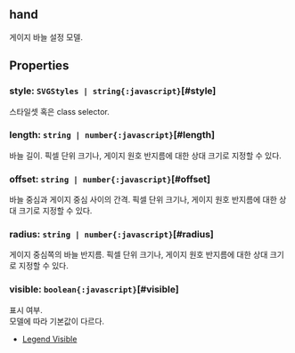 ## hand
게이지 바늘 설정 모델.
## Properties

### style: `SVGStyles | string{:javascript}`[#style]
스타일셋 혹은 class selector.  

### length: `string | number{:javascript}`[#length]
바늘 길이.
픽셀 단위 크기나, 게이지 원호 반지름에 대한 상대 크기로 지정할 수 있다.  

### offset: `string | number{:javascript}`[#offset]
바늘 중심과 게이지 중심 사이의 간격.
픽셀 단위 크기나, 게이지 원호 반지름에 대한 상대 크기로 지정할 수 있다.  

### radius: `string | number{:javascript}`[#radius]
게이지 중심쪽의 바늘 반지름.
픽셀 단위 크기나, 게이지 원호 반지름에 대한 상대 크기로 지정할 수 있다.  

### visible: `boolean{:javascript}`[#visible]
표시 여부.\
모델에 따라 기본값이 다르다.
- [Legend Visible](https:/jsfiddle.net/gh/get/library/pure/realgrid/realchart-demo/tree/master/common/visible)  
